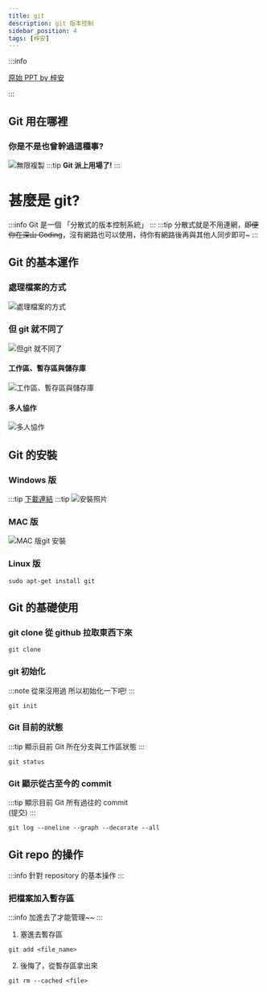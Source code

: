 ---
title: git
description: git 版本控制
sidebar_position: 4
tags: [梓安]
---

:::info

[原始 PPT by 梓安](https://cdn.discordapp.com/attachments/1023779334395273276/1034794270537822218/Git_.pptx?ex=65ba3243&is=65a7bd43&hm=75d7ee44acf586d27436a74a351587640462684bdd9450f52cc3de2a5fa46e8c&)

:::

## Git 用在哪裡 ​

### 你是不是也曾幹過這種事?

![無限複製](https://i.imgur.com/v5DfEhh.jpg)
:::tip
**Git 派上用場了!**
:::

# 甚麼是 git?

:::info
Git 是一個 「分散式的版本控制系統」
:::
:::tip
分散式就是不用連網，~~即便你在深山 Coding~~，沒有網路也可以使用，待你有網路後再與其他人同步即可~
:::

## Git 的基本運作

### 處理檔案的方式

![處理檔案的方式](https://i.imgur.com/vaIah88.jpg)

### 但 git 就不同了

![但git 就不同了](https://i.imgur.com/AHfBBzM.jpg)

#### 工作區、暫存區與儲存庫

![工作區、暫存區與儲存庫](https://i.imgur.com/0HvQ2zS.jpg)

#### 多人協作

![多人協作](https://i.imgur.com/CgdPTAa.jpg)

## Git 的安裝

### Windows 版

:::tip
[下載連結](https://git-scm.com/download/win)
:::tip
![安裝照片](https://i.imgur.com/sSgQv4f.jpg)

### MAC 版

![MAC 版git 安裝](https://i.imgur.com/FLu1OmG.png)

### Linux 版

```
sudo apt-get install git
```

## Git 的基礎使用

### git clone 從 github 拉取東西下來

```
git clone
```

### git 初始化

:::note
從來沒用過
所以初始化一下吧!
:::

```
git init
```

### Git 目前的狀態

:::tip
顯示目前 Git 所在分支與工作區狀態
:::

```
git status
```

### Git 顯示從古至今的 commit

:::tip
顯示目前 Git 所有過往的 commit  
(提交)
:::

```
git log --oneline --graph --decorate --all
```

## Git repo 的操作

:::info
針對 repository 的基本操作
:::

### 把檔案加入暫存區

:::info
加進去了才能管理~~
:::

1. 塞進去暫存區

```
git add <file_name>
```

2. 後悔了，從暫存區拿出來

```
git rm --cached <file>
```
